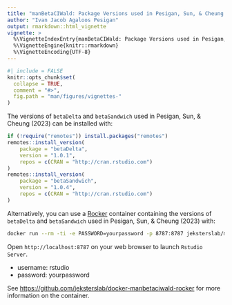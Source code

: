 ```yaml
---
title: "manBetaCIWald: Package Versions used in Pesigan, Sun, & Cheung (2023)"
author: "Ivan Jacob Agaloos Pesigan"
output: rmarkdown::html_vignette
vignette: >
  %\VignetteIndexEntry{manBetaCIWald: Package Versions used in Pesigan, Sun, & Cheung (2023)}
  %\VignetteEngine{knitr::rmarkdown}
  %\VignetteEncoding{UTF-8}
---
```


```r
#| include = FALSE
knitr::opts_chunk$set(
  collapse = TRUE,
  comment = "#>",
  fig.path = "man/figures/vignettes-"
)
```

The versions of `betaDelta` and `betaSandwich` used in Pesigan, Sun, & Cheung (2023) 
can be installed with:

```r
if (!require("remotes")) install.packages("remotes")
remotes::install_version(
    package = "betaDelta",
    version = "1.0.1",
    repos = c(CRAN = "http://cran.rstudio.com")
)
remotes::install_version(
    package = "betaSandwich",
    version = "1.0.4",
    repos = c(CRAN = "http://cran.rstudio.com")
)
```

Alternatively,
you can use a [Rocker](https://rocker-project.org/) container containing
the versions of `betaDelta` and `betaSandwich` used in Pesigan, Sun, & Cheung (2023) with:

```bash
docker run --rm -ti -e PASSWORD=yourpassword -p 8787:8787 jeksterslab/manbetaciwald-rocker
```

Open `http://localhost:8787` on your web browser to launch `Rstudio Server`.

- username: rstudio
- password: yourpassword

See [https://github.com/jeksterslab/docker-manbetaciwald-rocker](https://github.com/jeksterslab/docker-manbetaciwald-rocker) for more information on the container.
